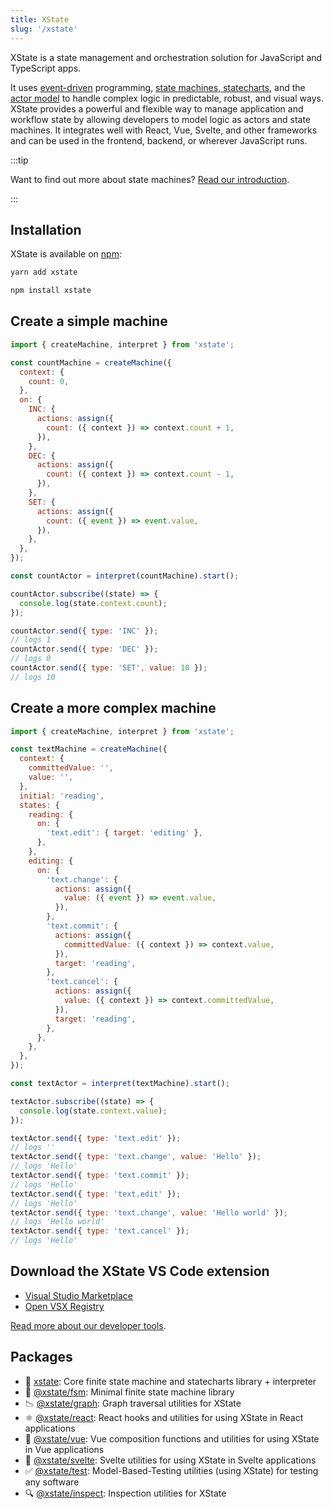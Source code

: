 ```yaml
---
title: XState
slug: '/xstate'
---
```



XState is a state management and orchestration solution for JavaScript and TypeScript apps.

It uses [event-driven](transitions.mdx) programming, [state machines, statecharts](state-machines-and-statecharts.mdx), and the [actor model](actor-model.mdx) to handle complex logic in predictable, robust, and visual ways. XState provides a powerful and flexible way to manage application and workflow state by allowing developers to model logic as actors and state machines. It integrates well with React, Vue, Svelte, and other frameworks and can be used in the frontend, backend, or wherever JavaScript runs.

:::tip

Want to find out more about state machines? [Read our introduction](state-machines-and-statecharts.mdx).

:::

## Installation

XState is available on [npm](https://www.npmjs.com/package/xstate):

<Tabs>
<TabItem value="yarn" label="yarn">

```bash
yarn add xstate
```

</TabItem>

<TabItem value="npm" label="npm">

```bash
npm install xstate
```

</TabItem>

</Tabs>

## Create a simple machine

```js
import { createMachine, interpret } from 'xstate';

const countMachine = createMachine({
  context: {
    count: 0,
  },
  on: {
    INC: {
      actions: assign({
        count: ({ context }) => context.count + 1,
      }),
    },
    DEC: {
      actions: assign({
        count: ({ context }) => context.count - 1,
      }),
    },
    SET: {
      actions: assign({
        count: ({ event }) => event.value,
      }),
    },
  },
});

const countActor = interpret(countMachine).start();

countActor.subscribe((state) => {
  console.log(state.context.count);
});

countActor.send({ type: 'INC' });
// logs 1
countActor.send({ type: 'DEC' });
// logs 0
countActor.send({ type: 'SET', value: 10 });
// logs 10
```

## Create a more complex machine

```js
import { createMachine, interpret } from 'xstate';

const textMachine = createMachine({
  context: {
    committedValue: '',
    value: '',
  },
  initial: 'reading',
  states: {
    reading: {
      on: {
        'text.edit': { target: 'editing' },
      },
    },
    editing: {
      on: {
        'text.change': {
          actions: assign({
            value: ({ event }) => event.value,
          }),
        },
        'text.commit': {
          actions: assign({
            committedValue: ({ context }) => context.value,
          }),
          target: 'reading',
        },
        'text.cancel': {
          actions: assign({
            value: ({ context }) => context.committedValue,
          }),
          target: 'reading',
        },
      },
    },
  },
});

const textActor = interpret(textMachine).start();

textActor.subscribe((state) => {
  console.log(state.context.value);
});

textActor.send({ type: 'text.edit' });
// logs ''
textActor.send({ type: 'text.change', value: 'Hello' });
// logs 'Hello'
textActor.send({ type: 'text.commit' });
// logs 'Hello'
textActor.send({ type: 'text.edit' });
// logs 'Hello'
textActor.send({ type: 'text.change', value: 'Hello world' });
// logs 'Hello world'
textActor.send({ type: 'text.cancel' });
// logs 'Hello'
```

## Download the XState VS Code extension

- [Visual Studio Marketplace](https://marketplace.visualstudio.com/items?itemName=statelyai.stately-vscode)
- [Open VSX Registry](https://open-vsx.org/extension/statelyai/stately-vscode)

[Read more about our developer tools](developer-tools).

## Packages

- 🤖 [xstate](https://github.com/statelyai/xstate/): Core finite state machine and statecharts library + interpreter
- 🔬 [@xstate/fsm](https://github.com/statelyai/xstate/tree/main/packages/xstate-fsm): Minimal finite state machine library
- 📉 [@xstate/graph](https://github.com/statelyai/xstate/tree/main/packages/xstate-graph): Graph traversal utilities for XState
- ⚛️ [@xstate/react](https://github.com/statelyai/xstate/tree/main/packages/xstate-react): React hooks and utilities for using XState in React applications
- 💚 [@xstate/vue](https://github.com/statelyai/xstate/tree/main/packages/xstate-vue): Vue composition functions and utilities for using XState in Vue applications
- 🎷 [@xstate/svelte](https://github.com/statelyai/xstate/tree/main/packages/xstate-svelte): Svelte utilities for using XState in Svelte applications
- ✅ [@xstate/test](https://github.com/statelyai/xstate/tree/main/packages/xstate-test): Model-Based-Testing utilities (using XState) for testing any software
- 🔍 [@xstate/inspect](https://github.com/statelyai/xstate/tree/main/packages/xstate-inspect): Inspection utilities for XState
